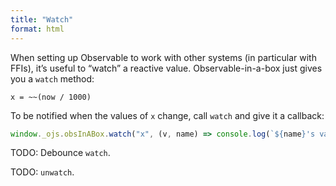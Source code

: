 ```yaml
---
title: "Watch"
format: html
---
```


When setting up Observable to work with other systems (in particular with FFIs),
it's useful to "watch" a reactive value. Observable-in-a-box just gives you
a `watch` method:

```observable
x = ~~(now / 1000)
```

To be notified when the values of `x` change, call `watch` and give it a callback:

```js
window._ojs.obsInABox.watch("x", (v, name) => console.log(`${name}'s value is now ${v}`));
```

TODO: Debounce `watch`.

TODO: `unwatch`.
